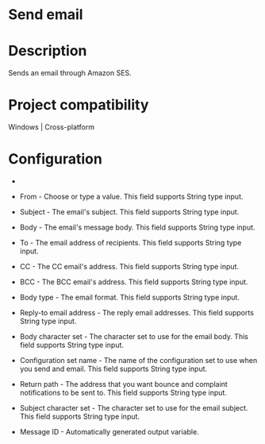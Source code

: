 ﻿# Send email

# Description

Sends an email through Amazon SES.

# Project compatibility

Windows | Cross-platform

# Configuration

* 
* From - Choose or type a value. This field supports String type input.
* Subject - The email's subject. This field supports String type input.
* Body - The email's message body. This field supports String type input.
* To - The email address of recipients. This field supports String type input.
* CC - The CC email's address. This field supports String type input.
* BCC - The BCC email's address. This field supports String type input.
* Body type - The email format. This field supports String type input.
* Reply-to email address - The reply email addresses. This field supports String type input.







* Body character set - The character set to use for the email body. This field supports String type input.
* Configuration set name - The name of the configuration set to use when you send and email. This field supports String type input.
* Return path - The address that you want bounce and complaint notifications to be sent to. This field supports String type input.
* Subject character set - The character set to use for the email subject. This field supports String type input.



* Message ID - Automatically generated output variable.
